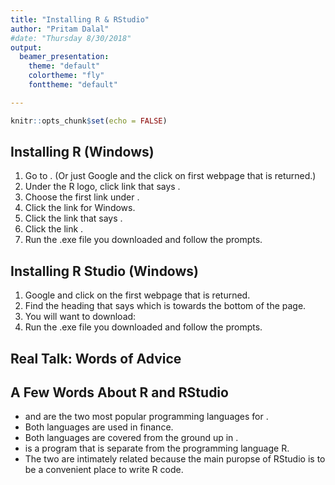 ```yaml
---
title: "Installing R & RStudio"
author: "Pritam Dalal"
#date: "Thursday 8/30/2018"
output: 
  beamer_presentation:
    theme: "default"
    colortheme: "fly"
    fonttheme: "default"

---
```


```r
knitr::opts_chunk$set(echo = FALSE)
```

## Installing R (Windows)

1. Go to \textbf{www.r-project.org}. (Or just Google \textbf{``install R''} and the click on first webpage that is returned.)
\vspace{1ex}
2. Under the R logo, click link that says \textbf{CRAN}.
\vspace{1ex}
3. Choose the first link under \textbf{0-Cloud}.
\vspace{1ex}
4. Click the link for Windows.
\vspace{1ex}
5. Click the link that says \textbf{install R for first time}.
\vspace{1ex}
6. Click the link \textbf{Download R 3.5.1 for Windows}.
\vspace{1ex}
7. Run the .exe file you downloaded and follow the prompts.


## Installing R Studio (Windows)

1. Google \textbf{``install RStudio''} and click on the first webpage that is returned.
\vspace{1ex}
2. Find the heading that says \textbf{Installers for Supported Platforms} which is towards the bottom of the page.
\vspace{1ex}
3. You will want to download:
  \begin{center}
  \textbf{RStudio 1.1.456 - Windows Vista/7/8/10} 
  \end{center}
\vspace{1ex}
4. Run the .exe file you downloaded and follow the prompts.


## Real Talk: Words of Advice

\begin{center}

\textbf{ {\color{red} PROGRAMMING} is {\color{red} THE MOST USEFUL SKILL} you will learn in the Master of Financial Mathematics program.}

\end{center}



## A Few Words About R and RStudio

- \textbf{R} and \textbf{Python} are the two most popular programming languages for \emph{data analysis}.
\vspace{15pt}
- Both languages are used \emph{everywhere} in finance.
\vspace{15pt}
- Both languages are covered from the ground up in \textbf{FM 5990}.
<!-- \vspace{15pt} -->
<!-- - Today we are going to talk about R and RStudio. -->
\vspace{15pt}
- \textbf{RStudio} is a program that is separate from the programming language R.
\vspace{15pt}
- The two are intimately related because the main puropse of RStudio is to be a convenient place to write R code.
<!-- \vspace{1pt} -->
<!-- - Today we are going to: -->
<!--     * install R and R Studio -->
<!--     * brief tutorial of both -->
<!--     * talk a more about FM 5990 -->


<!-- ## Download Materials for This Tutorial -->

<!-- 1. Go to my GitHub repository:  -->
<!-- \begin{center} -->
<!-- \textbf{www.github.com/pritamdalal/mfm\_r\_intro} -->
<!-- \end{center} -->
<!-- \vspace{1ex} -->
<!-- 2. Click on \textbf{Clone or Download}. -->
<!-- \vspace{1ex} -->
<!-- 3. Choose the \textbf{Dowload as ZIP} option. -->
<!-- \vspace{1ex} -->
<!-- 4. Unzip this folder and save to your Desktop as \textbf{mfm\_r\_intro}. -->
<!-- \vspace{1ex} -->
<!-- 5. In this folder you can find the files that we are going to use for today's tutorial. -->

